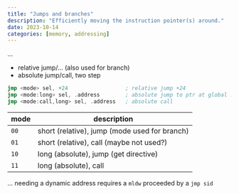 ```yaml
---
title: "Jumps and branches"
description: "Efficiently moving the instruction pointer(s) around."
date: 2023-10-14
categories: [memory, addressing]
---
```


...

- relative jump/... (also used for branch)
- absolute jump/call, two step

```.asm
jmp <mode> sel, +24                  ; relative jump +24
jmp <mode:long> sel, .address        ; absolute jump to ptr at global .address
jmp <mode:call,long> sel, .address   ; absolute call
```

| mode | description                                   |
|------+-----------------------------------------------|
| `00` | short (relative), jump (mode used for branch) |
| `01` | short (relative), call (maybe not used?)      |
| `10` | long (absolute), jump (get directive)         |
| `11` | long (absolute), call                         |

... needing a dynamic address requires a `mldw` proceeded by a `jmp sid`
